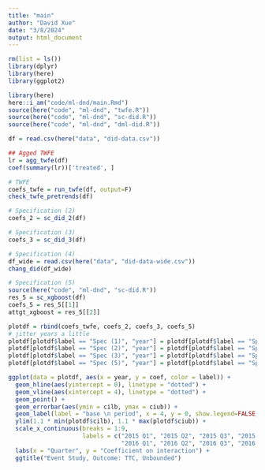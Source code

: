 ```yaml
---
title: "main"
author: "David Xue"
date: "3/8/2024"
output: html_document
---
```


```r
rm(list = ls())
library(dplyr)
library(here)
library(ggplot2)
```

```r
library(here)
here::i_am("code/ml-dnd/main.Rmd")
source(here("code", "ml-dnd", "twfe.R"))
source(here("code", "ml-dnd", "sc-did.R"))
source(here("code", "ml-dnd", "dml-did.R"))
```

```r
df = read.csv(here("data", "did-data.csv"))
```

```r
## Agged TWFE
lr = agg_twfe(df)
coef(summary(lr))['treated', ]
```


```r
# TWFE
coefs_twfe = run_twfe(df, output=F)
check_twfe_pretrends(df)
```

```r
# Specification (2)
coefs_2 = sc_did_2(df)
```

```r
# Specification (3)
coefs_3 = sc_did_3(df)
```

```r
# Specification (4)
df_wide = read.csv(here("data", "did-data-wide.csv"))
chang_did(df_wide)
```


```r
# Specification (5)
source(here("code", "ml-dnd", "sc-did.R"))
res_5 = sc_xgboost(df)
coefs_5 = res_5[[1]]
attgt_xgboost = res_5[[2]]
```

```r
plotdf = rbind(coefs_twfe, coefs_2, coefs_3, coefs_5)
# jitter years a little
plotdf[plotdf$label == "Spec (1)", "year"] = plotdf[plotdf$label == "Spec (1)", "year"] - 0.21
plotdf[plotdf$label == "Spec (2)", "year"] = plotdf[plotdf$label == "Spec (2)", "year"] - 0.07
plotdf[plotdf$label == "Spec (3)", "year"] = plotdf[plotdf$label == "Spec (3)", "year"] + 0.07
plotdf[plotdf$label == "Spec (5)", "year"] = plotdf[plotdf$label == "Spec (5)", "year"] + 0.21

ggplot(data = plotdf, aes(x = year, y = coef, color = label)) +
  geom_hline(aes(yintercept = 0), linetype = "dotted") +
  geom_vline(aes(xintercept = 4), linetype = "dotted") + 
  geom_point() +
  geom_errorbar(aes(ymin = cilb, ymax = ciub)) +
  geom_label(label = "base \n period", x = 4, y = 0, show.legend=FALSE, color="grey50") +
  ylim(1.1 * min(plotdf$cilb), 1.1 * max(plotdf$ciub)) +
  scale_x_continuous(breaks = 1:9, 
                     labels = c("2015 Q1", "2015 Q2", "2015 Q3", "2015 Q4",
                                "2016 Q1", "2016 Q2", "2016 Q3", "2016 Q4", "2017 Q1")) +
  labs(x = "Quarter", y = "Coefficient on interaction") +
  ggtitle("Event Study, Outcome: TTC, Unbounded")
```

